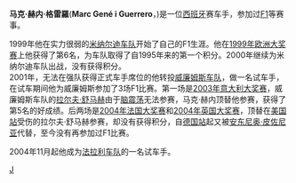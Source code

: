 {{noteTA
|G1=F1
|T=zh:马克·吉尼;zh-hans:马克·赫内;zh-hk:馬克·吉尼;
}}
{{Former F1 driver|
 Name=马克·赫内 |
 Image = Marc Gene 2007 Montjuic.jpg|
 Birth_date = {{birth date and age|1974|5|29}}|
 Birth_place = {{ESP}}[[薩瓦德爾|薩瓦德爾]]|
 Nationality= {{flagicon|Spain}} [[西班牙|西班牙]] |
 Years = 1999，2000，2003，2004 |
 Teams = [[米纳尔迪车队|米纳尔迪车队]]，[[威廉姆斯车队|威廉姆斯车队]]|
 Races = 35 |
 Championships = 0 |
 Wins = 0 |
 Podiums = 0 |
 Points = 5 |
 Poles = 0 |
 Fastest laps = 0 |
 First race = [[1999年澳大利亚大奖赛|1999年澳大利亚大奖赛]] |
 First win = |
 Last win = |
 Last race = [[2004年英国大奖赛|2004年英国大奖赛]] |
}}
'''马克·赫内·格雷羅'''('''Marc Gené i Guerrero'''，{{bd|1974年|5月29日|CatIndx=G}})是一位[[西班牙|西班牙]]赛车手，参加过[[F1|F1]]等赛事。

1999年他在实力很弱的[[米纳尔迪车队|米纳尔迪车队]]开始了自己的F1生涯。他在[[1999年欧洲大奖赛|1999年欧洲大奖赛]]上他获得了第6名，为车队取得了自1995年来的第一个积分。2000年继续为米纳尔迪车队出战，没有获得积分。<br>
2001年，无法在强队获得正式车手席位的他转投[[威廉姆斯车队|威廉姆斯车队]]，做一名试车手，在试车期间他为威廉姆斯参加了3场F1比赛。第一场是[[2003年意大利大奖赛|2003年意大利大奖赛]]，威廉姆斯车队的[[拉尔夫·舒马赫|拉尔夫·舒马赫]]由于[[脑震荡|脑震荡]]无法参赛，马克·赫内顶替他参赛，获得了第5名的好成绩。后两场是[[2004年法国大奖赛|2004年法国大奖赛]]和[[2004年英国大奖赛|2004年英国大奖赛]]，顶替在[[2004年美国大奖赛|美国站]]受伤的拉尔夫·舒马赫参赛，却没有获得积分，自[[2004年德国大奖赛|德国站]]起又被[[安东尼奥·皮佐尼亚|安东尼奥·皮佐尼亚]]代替，至今没有再参加过F1比赛。

2004年11月起他成为[[法拉利车队|法拉利车队]]的一名试车手。

[[Category:西班牙一級方程式車手|J]]